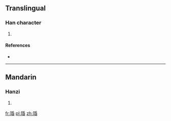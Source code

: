 ==Translingual==

===Han character===
{{Han char|rn=96|rad=玉|as=08|sn=12|four=|canj=一土竹心日 (MGHPA)}}

# {{defn|Han|sort=玉08}}

====References====
* {{Han ref|kx=0734.050|dkj=21042|dj=1146.130|hdz=21123.010|uh=7418|ud=29720}}

----

==Mandarin==

===Hanzi===
{{cmn-hanzi|pin=[[mín]] ([[min2]])|wg=min<sup>2</sup>}}

# {{defn|lang=cmn|sort=玉08}}

[[fr:琘]]
[[pl:琘]]
[[zh:琘]]